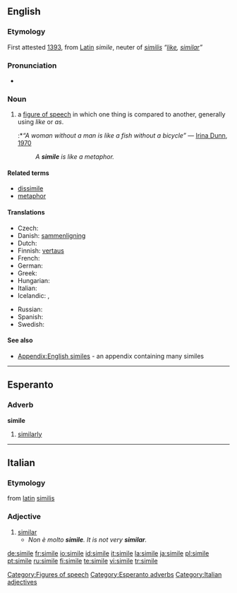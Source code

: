 ==English==

===Etymology===
First attested [[w:1393|1393]], from [[Latin]] ''simile'', neuter of ''[[similis]]'' ''“[[like]], [[similar]]”''

===Pronunciation===
*{{audio|en-us-simile.ogg|Audio (US)}}

===Noun===
{{wikipedia}}
{{en-noun}}

# {{context|linguistics}} a [[figure of speech]] in which one thing is compared to another, generally using ''like'' or ''as''.
#:*''“A woman without a man is like a fish without a bicycle”'' &mdash; [[w:Irina Dunn|Irina Dunn]], [[w:1970|1970]]
#:''A '''simile''' is like a metaphor.'' <!-- I almost deleted this but thought Wiktionary can afford a little fun. -->

====Related terms====
* [[dissimile]]
* [[metaphor]]

====Translations====
{{trans-top|figure of speech in which one thing is compared to another}}
* Czech: {{t-|cs|přirovnání|n}}
* Danish: [[sammenligning]] {{g|Danish}}
* Dutch: {{t+|nl|vergelijking|f}}
* Finnish: [[vertaus]]
* French: {{t+|fr|comparaison|f}}
* German: {{t+|de|Vergleich|m}}
* Greek: {{t+|el|παρομοίωση|f|sc=Grek}}
* Hungarian: {{t|hu|hasonlat}}
* Italian: {{t+|it|similitudine|f}}
* Icelandic: {{t|is|líking|f}}, {{t|is|samlíking|f}}
{{trans-mid}}
* Russian: {{t+|ru|сравнение|n|tr=sravnénije|sc=Cyrl}}
* Spanish: {{t+|es|símil|m}}
* Swedish: {{t-|sv|liknelse|c}}
{{trans-bottom}}

====See also====
* [[Appendix:English similes]] - an appendix containing many similes

[[Category:Figures of speech]]

----

==Esperanto==

===Adverb===
'''simile'''

# [[similarly]]

[[Category:Esperanto adverbs]]

----

==Italian==

===Etymology===
from [[latin]] [[similis]]

===Adjective===
{{it-adj|simil|e}}

# [[similar]]
#*''Non è molto '''simile'''. It is not very '''similar'''.''

[[Category:Italian adjectives]]

[[de:simile]]
[[fr:simile]]
[[io:simile]]
[[id:simile]]
[[it:simile]]
[[la:simile]]
[[ja:simile]]
[[pl:simile]]
[[pt:simile]]
[[ru:simile]]
[[fi:simile]]
[[te:simile]]
[[vi:simile]]
[[tr:simile]]